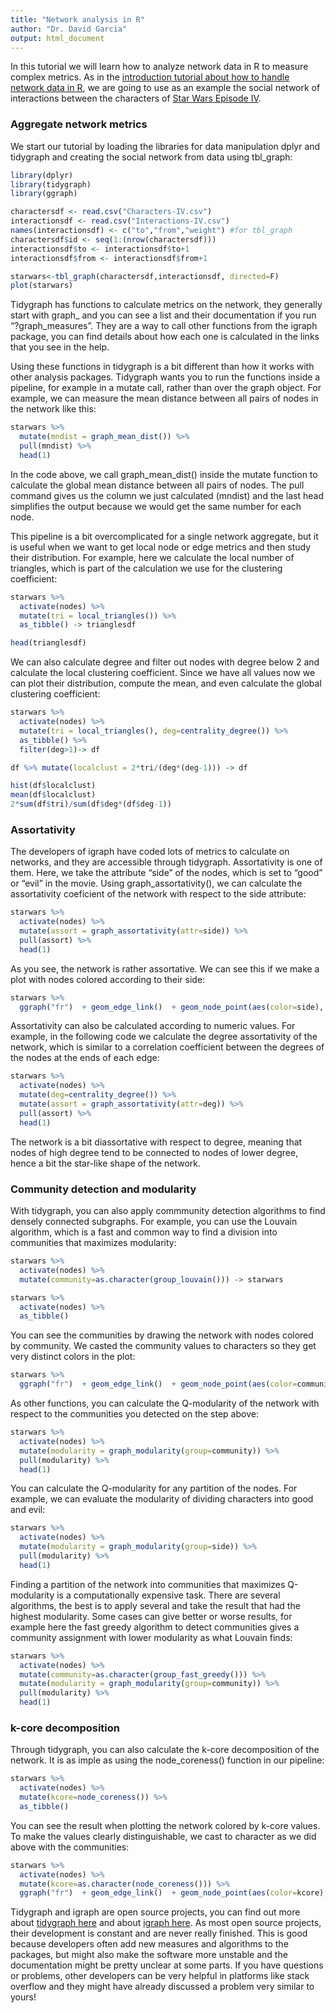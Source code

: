 ```yaml
---
title: "Network analysis in R"
author: "Dr. David Garcia"
output: html_document
---
```


In this tutorial we will learn how to analyze network data in R to measure complex metrics. As in the [introduction tutorial about how to handle network data in R](https://dgarcia-eu.github.io/SocialDataScience/4_SNA/045_Tidygraph/tidygraph.html), we are going to use as an example the social network of interactions between the characters of [Star Wars Episode IV](http://evelinag.com/blog/2015/12-15-star-wars-social-network/).

### Aggregate network metrics

We start our tutorial by loading the libraries for data manipulation dplyr and tidygraph and creating the social network from data using tbl_graph:

```r
library(dplyr)
library(tidygraph)
library(ggraph)

charactersdf <- read.csv("Characters-IV.csv")
interactionsdf <- read.csv("Interactions-IV.csv")
names(interactionsdf) <- c("to","from","weight") #for tbl_graph
charactersdf$id <- seq(1:(nrow(charactersdf)))
interactionsdf$to <- interactionsdf$to+1
interactionsdf$from <- interactionsdf$from+1

starwars<-tbl_graph(charactersdf,interactionsdf, directed=F)
plot(starwars)
```

Tidygraph has functions to calculate metrics on the network, they generally start with graph_ and you can see a list and their documentation if you run "?graph_measures". They are a way to call other functions from the igraph package, you can find details about how each one is calculated in the links that you see in the help.

Using these functions in tidygraph is a bit different than how it works with other analysis packages. Tidygraph wants you to run the functions inside a pipeline, for example in a mutate call, rather than over the graph object. For example, we can measure the mean distance between all pairs of nodes in the network like this:

```r
starwars %>% 
  mutate(mndist = graph_mean_dist()) %>% 
  pull(mndist) %>% 
  head(1)
```
In the code above, we call graph_mean_dist() inside the mutate function to calculate the global mean distance between all pairs of nodes. The pull command gives us the column we just calculated (mndist) and the last head simplifies the output because we would get the same number for each node.

This pipeline is a bit overcomplicated for a single network aggregate, but it is useful when we want to get local node or edge metrics and then study their distribution. For example, here we calculate the local number of triangles, which is part of the calculation we use for the clustering coefficient:

```r
starwars %>% 
  activate(nodes) %>% 
  mutate(tri = local_triangles()) %>% 
  as_tibble() -> trianglesdf

head(trianglesdf)
```

We can also calculate degree and filter out nodes with degree below 2 and calculate the local clustering coefficient. Since we have all values now we can plot their distribution, compute the mean, and even calculate the global clustering coefficient:

```r
starwars %>% 
  activate(nodes) %>% 
  mutate(tri = local_triangles(), deg=centrality_degree()) %>%  
  as_tibble() %>% 
  filter(deg>1)-> df

df %>% mutate(localclust = 2*tri/(deg*(deg-1))) -> df

hist(df$localclust)
mean(df$localclust)
2*sum(df$tri)/sum(df$deg*(df$deg-1))
```

### Assortativity

The developers of igraph have coded lots of metrics to calculate on networks, and they are accessible through tidygraph. Assortativity is one of them. Here, we take the attribute "side" of the nodes, which is set to "good" or "evil" in the movie. Using graph_assortativity(), we can calculate the assortativity coeficient of the network with respect to the side attribute:

```r
starwars %>% 
  activate(nodes) %>% 
  mutate(assort = graph_assortativity(attr=side)) %>% 
  pull(assort) %>% 
  head(1)
```

As you see, the network is rather assortative. We can see this if we make a plot with nodes colored according to their side:
```r
starwars %>% 
  ggraph("fr")  + geom_edge_link()  + geom_node_point(aes(color=side), size=3) + theme_graph()
```

Assortativity can also be calculated according to numeric values. For example, in the following code we calculate the degree assortativity of the network, which is similar to a correlation coefficient between the degrees of the nodes at the ends of each edge:
```r
starwars %>% 
  activate(nodes) %>% 
  mutate(deg=centrality_degree()) %>% 
  mutate(assort = graph_assortativity(attr=deg)) %>% 
  pull(assort) %>% 
  head(1)
```

The network is a bit diassortative with respect to degree, meaning that nodes of high degree tend to be connected to nodes of lower degree, hence a bit the star-like shape of the network.

### Community detection and modularity

With tidygraph, you can also apply commmunity detection algorithms to find densely connected subgraphs. For example, you can use the Louvain algorithm, which is a fast and common way to find a division into communities that maximizes modularity:

```r
starwars %>% 
  activate(nodes) %>% 
  mutate(community=as.character(group_louvain())) -> starwars

starwars %>% 
  activate(nodes) %>% 
  as_tibble()
```

You can see the communities by drawing the network with nodes colored by community. We casted the community values to characters so they get very distinct colors in the plot:

```r
starwars %>% 
  ggraph("fr")  + geom_edge_link()  + geom_node_point(aes(color=community), size=3) + theme_graph()
```

As other functions, you can calculate the Q-modularity of the network with respect to the communities you detected on the step above:

```r
starwars %>% 
  activate(nodes) %>% 
  mutate(modularity = graph_modularity(group=community)) %>% 
  pull(modularity) %>% 
  head(1)
```

You can calculate the Q-modularity for any partition of the nodes. For example, we can evaluate the modularity of dividing characters into good and evil:
```r
starwars %>% 
  activate(nodes) %>% 
  mutate(modularity = graph_modularity(group=side)) %>% 
  pull(modularity) %>% 
  head(1)
```

Finding a partition of the network into communities that maximizes Q-modularity is a computationally expensive task. There are several algorithms, the best is to apply several and take the result that had the highest modularity. Some cases can give better or worse results, for example here the fast greedy algorithm to detect communities gives a community assignment with lower modularity as what Louvain finds:
```r
starwars %>% 
  activate(nodes) %>% 
  mutate(community=as.character(group_fast_greedy())) %>% 
  mutate(modularity = graph_modularity(group=community)) %>% 
  pull(modularity) %>% 
  head(1)
```

### k-core decomposition

Through tidygraph, you can also calculate the k-core decomposition of the network. It is as imple as using the node_coreness() function in our pipeline:
```r
starwars %>% 
  activate(nodes) %>% 
  mutate(kcore=node_coreness()) %>% 
  as_tibble()
```

You can see the result when plotting the network colored by k-core values. To make the values clearly distinguishable, we cast to character as we did above with the communities:
```r
starwars %>% 
  activate(nodes) %>% 
  mutate(kcore=as.character(node_coreness())) %>% 
  ggraph("fr")  + geom_edge_link()  + geom_node_point(aes(color=kcore), size=3) + theme_graph()
```

Tidygraph and igraph are open source projects, you can find out more about [tidygraph here](https://github.com/thomasp85/tidygraph) and about [igraph here](https://github.com/igraph/igraph). As most open source projects, their development is constant and are never really finished. This is good because developers often add new measures and algorithms to the packages, but might also make the software more unstable and the documentation might be pretty unclear at some parts. If you have questions or problems, other developers can be very helpful in platforms like stack overflow and they might have already discussed a problem very similar to yours!





